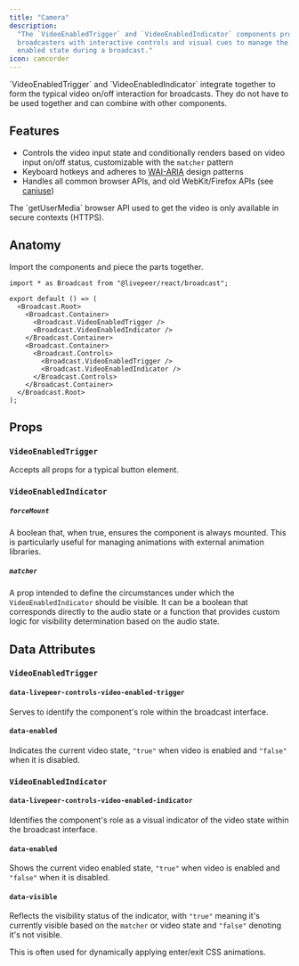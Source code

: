 ```yaml
---
title: "Camera"
description:
  "The `VideoEnabledTrigger` and `VideoEnabledIndicator` components provide
  broadcasters with interactive controls and visual cues to manage the video
  enabled state during a broadcast."
icon: camcorder
---
```



<ExampleWithCode type="broadcast" id="camera" />

<Info>
  `VideoEnabledTrigger` and `VideoEnabledIndicator` integrate together to form
  the typical video on/off interaction for broadcasts. They do not have to be
  used together and can combine with other components.
</Info>

## Features

- Controls the video input state and conditionally renders based on video input
  on/off status, customizable with the `matcher` pattern
- Keyboard hotkeys and adheres to [WAI-ARIA](https://w3c.github.io/aria/) design
  patterns
- Handles all common browser APIs, and old WebKit/Firefox APIs (see
  [caniuse](https://caniuse.com/mdn-api_mediadevices_getusermedia))

<Warning>
  The `getUserMedia` browser API used to get the video is only available in
  secure contexts (HTTPS).
</Warning>

## Anatomy

Import the components and piece the parts together.

```tsx
import * as Broadcast from "@livepeer/react/broadcast";

export default () => (
  <Broadcast.Root>
    <Broadcast.Container>
      <Broadcast.VideoEnabledTrigger />
      <Broadcast.VideoEnabledIndicator />
    </Broadcast.Container>
    <Broadcast.Container>
      <Broadcast.Controls>
        <Broadcast.VideoEnabledTrigger />
        <Broadcast.VideoEnabledIndicator />
      </Broadcast.Controls>
    </Broadcast.Container>
  </Broadcast.Root>
);
```

## Props

### `VideoEnabledTrigger`

Accepts all props for a typical button element.

### `VideoEnabledIndicator`

##### `forceMount`

A boolean that, when true, ensures the component is always mounted. This is
particularly useful for managing animations with external animation libraries.

##### `matcher`

A prop intended to define the circumstances under which the
`VideoEnabledIndicator` should be visible. It can be a boolean that corresponds
directly to the audio state or a function that provides custom logic for
visibility determination based on the audio state.

## Data Attributes

### `VideoEnabledTrigger`

#### `data-livepeer-controls-video-enabled-trigger`

Serves to identify the component's role within the broadcast interface.

#### `data-enabled`

Indicates the current video state, `"true"` when video is enabled and `"false"`
when it is disabled.

### `VideoEnabledIndicator`

#### `data-livepeer-controls-video-enabled-indicator`

Identifies the component's role as a visual indicator of the video state within
the broadcast interface.

#### `data-enabled`

Shows the current video enabled state, `"true"` when video is enabled and
`"false"` when it is disabled.

#### `data-visible`

Reflects the visibility status of the indicator, with `"true"` meaning it's
currently visible based on the `matcher` or video state and `"false"` denoting
it's not visible.

This is often used for dynamically applying enter/exit CSS animations.
